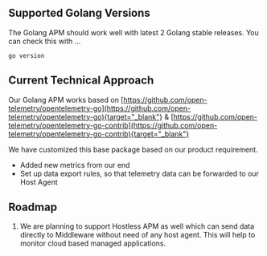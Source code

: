 ## Supported Golang Versions

The Golang APM should work well with latest 2 Golang stable releases.
You can check this with ...
```
go version
```

## Current Technical Approach

Our Golang APM  works based on
[https://github.com/open-telemetry/opentelemetry-go](https://github.com/open-telemetry/opentelemetry-go){target="_blank"} &
[https://github.com/open-telemetry/opentelemetry-go-contrib](https://github.com/open-telemetry/opentelemetry-go-contrib){target="_blank"}

We have customized this base package based on our product requirement. 
* Added new metrics from our end
* Set up data export rules, so that telemetry data can be forwarded to our Host Agent

## Roadmap

1. We are planning to support Hostless APM as well which can send data directly to Middleware without need of any host agent. 
This will help to monitor cloud based managed applications.
